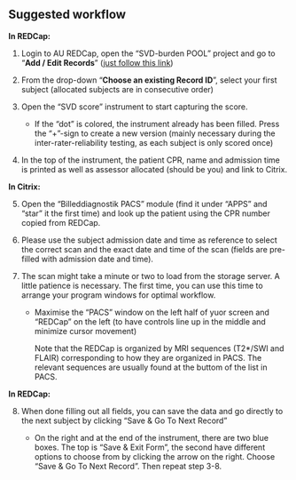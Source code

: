## Suggested workflow {#sec-suggested-workflow}

**In REDCap:**

1.  Login to AU REDCap, open the "SVD-burden POOL" project and go to
    "**Add / Edit Records**" ([just follow this
    link](https://redcap.au.dk/redcap_v13.7.21/DataEntry/record_home.php?pid=8420))

2.  From the drop-down "**Choose an existing Record ID**", select your
    first subject (allocated subjects are in consecutive order)

3.  Open the "SVD score" instrument to start capturing the score.

    -   If the "dot" is colored, the instrument already has been filled.
        Press the "+"-sign to create a new version (mainly necessary
        during the inter-rater-reliability testing, as each subject is
        only scored once)

4.  In the top of the instrument, the patient CPR, name and admission
    time is printed as well as assessor allocated (should be you) and
    link to Citrix.

**In Citrix:**

5.  Open the "Billeddiagnostik PACS" module (find it under "APPS" and
    "star" it the first time) and look up the patient using the CPR
    number copied from REDCap.

6.  Please use the subject admission date and time as reference to
    select the correct scan and the exact date and time of the scan
    (fields are pre-filled with admission date and time).

7.  The scan might take a minute or two to load from the storage server.
    A little patience is necessary. The first time, you can use this
    time to arrange your program windows for optimal workflow.

    -   Maximise the "PACS" window on the left half of yuor screen and
        "REDCap" on the left (to have controls line up in the middle and
        minimize cursor movement)

        Note that the REDCap is organized by MRI sequences (T2\*/SWI and
        FLAIR) corresponding to how they are organized in PACS. The
        relevant sequences are usually found at the buttom of the list
        in PACS.

**In REDCap:**

8.  When done filling out all fields, you can save the data and go
    directly to the next subject by clicking "Save & Go To Next Record"

    -   On the right and at the end of the instrument, there are two
        blue boxes. The top is "Save & Exit Form", the second have
        different options to choose from by clicking the arrow on the
        right. Choose "Save & Go To Next Record". Then repeat step 3-8.

